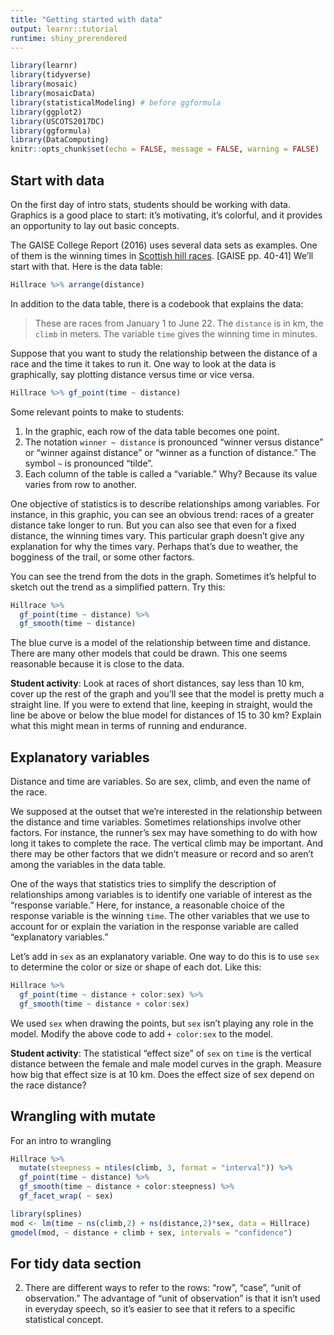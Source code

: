 ```yaml
---
title: "Getting started with data"
output: learnr::tutorial
runtime: shiny_prerendered
---
```


```r
library(learnr)
library(tidyverse)
library(mosaic)
library(mosaicData)
library(statisticalModeling) # before ggformula
library(ggplot2)
library(USCOTS2017DC)
library(ggformula)
library(DataComputing)
knitr::opts_chunk$set(echo = FALSE, message = FALSE, warning = FALSE)
```

## Start with data

On the first day of intro stats, students should be working with data. Graphics is a good place to start: it's motivating, it's colorful, and it provides an opportunity to lay out basic concepts.

The GAISE College Report (2016) uses several data sets as examples. One of them is the winning times in [Scottish hill races](www.scottishhillracing.co.uk). [GAISE pp. 40-41] We'll start with that. Here is the data table:

```r
Hillrace %>% arrange(distance)
```

In addition to the data table, there is a codebook that explains the data:

> These are races from January 1 to June 22. The `distance` is in km, the `climb` in meters. The variable `time` gives the winning time in minutes.

Suppose that you want to study the relationship between the distance of a race and the time it takes to run it. One way to look at the data is graphically, say plotting distance versus time or vice versa.

```r
Hillrace %>% gf_point(time ~ distance)
```

Some relevant points to make to students:

1. In the graphic, each row of the data table becomes one point. 
2. The notation `winner ~ distance` is pronounced "winner versus distance" or "winner against distance" or "winner as a function of distance." The symbol `~` is pronounced "tilde". 
3. Each column of the table is called a "variable." Why? Because its value varies from row to another. 

One objective of statistics is to describe relationships among variables. For instance, in this graphic, you can see an obvious trend: races of a greater distance take longer to run. But you can also see that even for a fixed distance, the winning times vary. This particular graph doesn't give any explanation for why the times vary. Perhaps that's due to weather, the bogginess of the trail, or some other factors.

You can see the trend from the dots in the graph. Sometimes it's helpful to sketch out the trend as a simplified pattern.  Try this:

```r
Hillrace %>% 
  gf_point(time ~ distance) %>%
  gf_smooth(time ~ distance)
```

The blue curve is a model of the relationship between time and distance. There are many other models that could be drawn. This one seems reasonable because it is close to the data.

**Student activity**: Look at races of short distances, say less than 10 km, cover up the rest of the graph and you'll see that the model is pretty much a straight line. If you were to extend that line, keeping in straight, would the line be above or below the blue model for distances of 15  to 30 km? Explain what this might mean in terms of running and endurance.

## Explanatory variables

Distance and time are variables. So are sex, climb, and even the name of the race. 

We supposed at the outset that we're interested in the relationship between the distance and time variables. Sometimes relationships involve other factors. For instance, the runner's sex may have something to do with how long it takes to complete the race. The vertical climb may be important. And there may be other factors that we didn't measure or record and so aren't among the variables in the data table.

One of the ways that statistics tries to simplify the description of relationships among variables is to identify one variable of interest as the "response variable." Here, for instance, a reasonable choice of the response variable is the winning `time`. The other variables that we use to account for or explain the variation in the response variable are called "explanatory variables." 

Let's add in `sex` as an explanatory variable. One way to do this is to use `sex` to determine the color or size or shape of each dot.  Like this:

```r
Hillrace %>% 
  gf_point(time ~ distance + color:sex) %>%
  gf_smooth(time ~ distance + color:sex)
```

We used `sex` when drawing the points, but `sex` isn't playing any role in the model. Modify the above code to add `+ color:sex` to the model. 

**Student activity**: The statistical "effect size" of `sex` on `time` is the vertical distance between the female and male model curves in the graph. Measure how big that effect size is at 10 km. Does the effect size of sex depend on the race distance?


## Wrangling with mutate

For an intro to wrangling

```r
Hillrace %>%
  mutate(steepness = ntiles(climb, 3, format = "interval")) %>%
  gf_point(time ~ distance) %>%
  gf_smooth(time ~ distance + color:steepness) %>%
  gf_facet_wrap( ~ sex)
```

```r
library(splines)
mod <- lm(time ~ ns(climb,2) + ns(distance,2)*sex, data = Hillrace) 
gmodel(mod, ~ distance + climb + sex, intervals = "confidence") 
```


## For tidy data section

2. There are different ways to refer to the rows: "row", "case", "unit of observation." The advantage of "unit of observation" is that it isn't used in everyday speech, so it's easier to see that it refers to a specific statistical concept.
